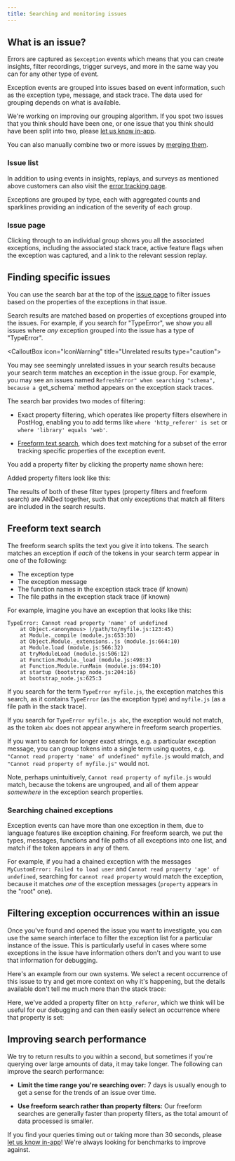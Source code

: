 ```yaml
---
title: Searching and monitoring issues
---
```


## What is an issue?

Errors are captured as `$exception` events which means that you can create insights, filter recordings, trigger surveys, and more in the same way you can for any other type of event.

Exception events are grouped into issues based on event information, such as the exception type, message, and stack trace. The data used for grouping depends on what is available. 

We're working on improving our grouping algorithm. If you spot two issues that you think should have been one, or one issue that you think should have been split into two, please [let us know in-app](https://us.posthog.com#panel=support%3Afeedback%3Aerror_tracking%3Alow%3Atrue).

You can also manually combine two or more issues by [merging them](/docs/error-tracking/monitoring#merging-issues).

### Issue list

In addition to using events in insights, replays, and surveys as mentioned above customers can also visit the [error tracking page](https://us.posthog.com/error_tracking).

Exceptions are grouped by type, each with aggregated counts and sparklines providing an indication of the severity of each group.

<ProductScreenshot
    imageLight="https://res.cloudinary.com/dmukukwp6/image/upload/Clean_Shot_2025_01_20_at_10_15_21_2x_f4848a78c6.png"
    imageDark="https://res.cloudinary.com/dmukukwp6/image/upload/Clean_Shot_2025_01_20_at_10_15_46_2x_f1f5e7f31b.png"
    alt="Error tracking overview"
    classes="rounded"
/>

### Issue page

Clicking through to an individual group shows you all the associated exceptions, including the associated stack trace, active feature flags when the exception was captured, and a link to the relevant session replay.

<ProductScreenshot
    imageLight="https://res.cloudinary.com/dmukukwp6/image/upload/issue_page_light_b74b913232.png"
    imageDark="https://res.cloudinary.com/dmukukwp6/image/upload/issue_page_dark_bfe4579559.png"
    alt="Error tracking issue page"
    classes="rounded"
/>

## Finding specific issues

You can use the search bar at the top of the [issue page](https://us.posthog.com/error_tracking) to filter issues based on the properties of the exceptions in that issue.

Search results are matched based on properties of exceptions grouped into the issues. For example, if you search for "TypeError", we show you all issues where *any* exception grouped into the issue has a type of "TypeError".


<CalloutBox icon="IconWarning" title="Unrelated results type="caution">

You may see seemingly unrelated issues in your search results because your search term matches an exception in the issue group. For example, you may see an issues named `RefreshError" when searching "schema", because a `get_schema` method appears on the exception stack traces.

</CalloutBox>

The search bar provides two modes of filtering:

- Exact property filtering, which operates like property filters elsewhere in PostHog, enabling you to add terms like `where 'http_referer' is set` or `where 'library' equals 'web'`.

- [Freeform text search](#freeform-text-search), which does text matching for a subset of the error tracking specific properties of the exception event.

You add a property filter by clicking the property name shown here:

<ProductScreenshot
  imageLight="https://res.cloudinary.com/dmukukwp6/image/upload/adding_property_filter_1d7490b403.png"
  imageDark="https://res.cloudinary.com/dmukukwp6/image/upload/adding_property_filter_dark_dd03d08aa5.png"
  alt="Adding a property to the property filter"
  classes="rounded"
/>

Added property filters look like this:

<ProductScreenshot
  imageLight="https://res.cloudinary.com/dmukukwp6/image/upload/added_property_filter_1e823a16e9.png"
  imageDark="https://res.cloudinary.com/dmukukwp6/image/upload/property_filter_added_dark_2d4c065baa.png"
  alt="Search bar with property filter"
  classes="rounded"
/>

The results of both of these filter types (property filters and freeform search) are ANDed together, such that only exceptions that match all filters are included in the search results.

## Freeform text search

The freeform search splits the text you give it into tokens. The search matches an exception if *each* of the tokens in your search term appear in one of the following:
- The exception type
- The exception message
- The function names in the exception stack trace (if known)
- The file paths in the exception stack trace (if known)

For example, imagine you have an exception that looks like this:

```
TypeError: Cannot read property 'name' of undefined
    at Object.<anonymous> (/path/to/myfile.js:123:45)
    at Module._compile (module.js:653:30)
    at Object.Module._extensions..js (module.js:664:10)
    at Module.load (module.js:566:32)
    at tryModuleLoad (module.js:506:12)
    at Function.Module._load (module.js:498:3)
    at Function.Module.runMain (module.js:694:10)
    at startup (bootstrap_node.js:204:16)
    at bootstrap_node.js:625:3
```

If you search for the term `TypeError myfile.js`, the exception matches this search, as it contains `TypeError` (as the exception type) and `myfile.js` (as a file path in the stack trace). 

If you search for `TypeError myfile.js abc`, the exception would not match, as the token `abc` does not appear anywhere in freeform search properties. 

If you want to search for longer exact strings, e.g. a particular exception message, you can group tokens into a single term using quotes, e.g. `"Cannot read property 'name' of undefined" myfile.js` would match, and `"Cannot read property of myfile.js"` would not. 

Note, perhaps unintuitively, `Cannot read property of myfile.js` would match, because the tokens are ungrouped, and all of them appear *somewhere* in the exception search properties.

### Searching chained exceptions

Exception events can have more than one exception in them, due to language features like exception chaining. For freeform search, we put the types, messages, functions and file paths of all exceptions into one list, and match if the token appears in any of them. 

For example, if you had a chained exception with the messages `MyCustomError: Failed to load user` and `Cannot read property 'age' of undefined`, searching for `cannot read property` would match the exception, because it matches *one* of the exception messages (`property` appears in the "root" one).

## Filtering exception occurrences within an issue

Once you've found and opened the issue you want to investigate, you can use the same search interface to filter the exception list for a particular instance of the issue. This is particularly useful in cases where some exceptions in the issue have information others don't and you want to use that information for debugging.

Here's an example from our own systems. We select a recent occurrence of this issue to try and get more context on why it's happening, but the details available don't tell me much more than the stack trace:

<ProductScreenshot
  imageLight="https://res.cloudinary.com/dmukukwp6/image/upload/unfiltered_exception_list_8cdbf735c0.png"
  imageDark="https://res.cloudinary.com/dmukukwp6/image/upload/exception_list_unfiltered_dark_200b8be303.png"
  alt="An issue, with an unfiltered exception list"
  classes="rounded"
/>

Here, we've added a property filter on `http_referer`, which we think will be useful for our debugging and can then easily select an occurrence where that property is set:

<ProductScreenshot
  imageLight="https://res.cloudinary.com/dmukukwp6/image/upload/filtered_exception_list_7b51efa94f.png"
  imageDark="https://res.cloudinary.com/dmukukwp6/image/upload/exception_list_filtered_dark_70a70d9ce9.png"
  alt="An issue, with a filtered exception list"
  classes="rounded"
/>

## Improving search performance

We try to return results to you within a second, but sometimes if you're querying over large amounts of data, it may take longer. The following can improve the search performance:

- **Limit the time range you're searching over:** 7 days is usually enough to get a sense for the trends of an issue over time.

- **Use freeform search rather than property filters:** Our freeform searches are generally faster than property filters, as the total amount of data processed is smaller.

If you find your queries timing out or taking more than 30 seconds, please [let us know in-app](https://us.posthog.com/#panel=support%3Afeedback%3Aerror_tracking%3Alow%3Atrue)! We're always looking for benchmarks to improve against.